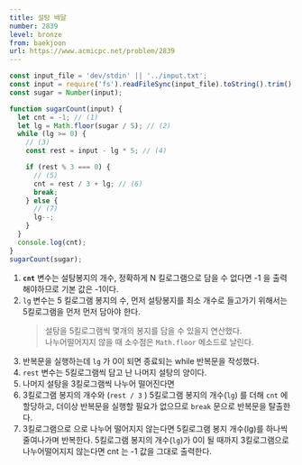 ```yaml
---
title: 설탕 배달
number: 2839
level: bronze
from: baekjoon
url: https://www.acmicpc.net/problem/2839
---
```


```js
const input_file = 'dev/stdin' || '../input.txt';
const input = require('fs').readFileSync(input_file).toString().trim();
const sugar = Number(input);

function sugarCount(input) {
  let cnt = -1; // (1)
  let lg = Math.floor(sugar / 5); // (2)
  while (lg >= 0) {
    // (3)
    const rest = input - lg * 5; // (4)

    if (rest % 3 === 0) {
      // (5)
      cnt = rest / 3 + lg; // (6)
      break;
    } else {
      // (7)
      lg--;
    }
  }
  console.log(cnt);
}
sugarCount(sugar);
```

1. **`cnt`** 변수는 설탕봉지의 개수, 정확하게 N 킬로그램으로 담을 수 없다면 -1 을 출력해야하므로 기본 값은 -1이다.
2. `lg` 변수는 5 킬로그램 봉지의 수, 먼저 설탕봉지를 최소 개수로 들고가기 위해서는 5킬로그램을 먼저 먼저 담아야 한다.
   > 설탕을 5킬로그램씩 몇개의 봉지를 담을 수 있을지 연산했다.  
   > 나누어떨어지지 않을 때 소수점은 `Math.floor` 메소드로 날린다.
3. 반복문을 실행하는데 `lg` 가 0이 되면 종료되는 while 반복문을 작성했다.
4. `rest` 변수는 5킬로그램씩 담고 난 나머지 설탕의 양이다.
5. 나머지 설탕을 3킬로그램씩 나누어 떨어진다면
6. 3킬로그램 봉지의 개수와 (`rest / 3` ) 5킬로그램 봉지의 개수(`lg`) 를 더해 `cnt` 에 할당하고, 더이상 반복문을 실행할 필요가 없으므로 `break` 문으로 반복문을 탈출한다.
7. 3킬로그램으로 으로 나누어 떨어지지 않는다면 5킬로그램 봉지 개수(lg)를 하나씩 줄여나가며 반복한다. 5킬로그램 봉지의 개수(`lg`)가 0이 될 때까지 3킬로그램으로 나누어떨어지지 않는다면 cnt 는 -1 값을 그대로 출력한다.
